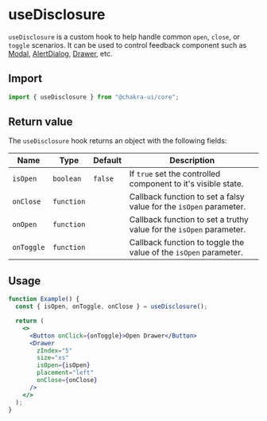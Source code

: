 # useDisclosure

`useDisclosure` is a custom hook to help handle common `open`, `close`, or
`toggle` scenarios. It can be used to control feedback component such as
[Modal](/modal), [AlertDialog](/alertdialog), [Drawer](/drawer), etc.

## Import

```js
import { useDisclosure } from "@chakra-ui/core";
```

## Return value

The `useDisclosure` hook returns an object with the following fields:

| Name       | Type       | Default | Description                                                         |
| ---------- | ---------- | ------- | ------------------------------------------------------------------- |
| `isOpen`   | `boolean`  | `false` | If `true` set the controlled component to it's visible state.       |
| `onClose`  | `function` |         | Callback function to set a falsy value for the `isOpen` parameter.  |
| `onOpen`   | `function` |         | Callback function to set a truthy value for the `isOpen` parameter. |
| `onToggle` | `function` |         | Callback function to toggle the value of the `isOpen` parameter.    |

## Usage

```jsx
function Example() {
  const { isOpen, onToggle, onClose } = useDisclosure();

  return (
    <>
      <Button onClick={onToggle}>Open Drawer</Button>
      <Drawer
        zIndex="5"
        size="xs"
        isOpen={isOpen}
        placement="left"
        onClose={onClose}
      />
    </>
  );
}
```

